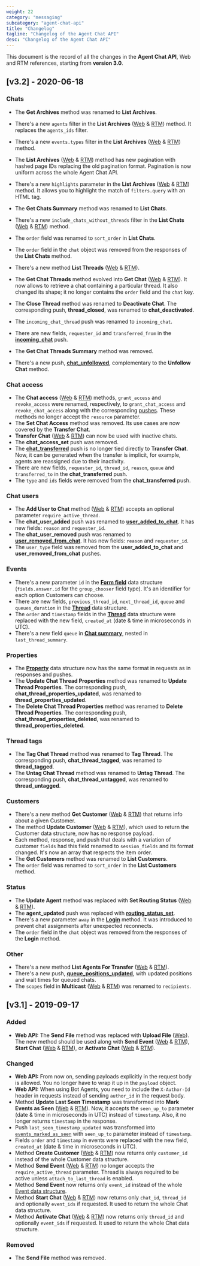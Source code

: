 ```yaml
---
weight: 22
category: "messaging"
subcategory: "agent-chat-api"
title: "Changelog"
tagline: "Changelog of the Agent Chat API"
desc: "Changelog of the Agent Chat API"
---
```


This document is the record of all the changes in the **Agent Chat API**, Web and RTM references, starting from **version 3.0**.

## [v3.2] - 2020-06-18

### Chats

- The **Get Archives** method was renamed to **List Archives**.
- There's a new `agents` filter in the **List Archives** ([Web](/messaging/agent-chat-api/v3.2/#list-archives) & [RTM](/messaging/agent-chat-api/v3.2/rtm-reference/#list-archives)) method. It replaces the `agents_ids` filter.
- There's a new `events.types` filter in the **List Archives** ([Web](/messaging/agent-chat-api/v3.2/#list-archives) & [RTM](/messaging/agent-chat-api/v3.2/rtm-reference/#list-archives)) method.
- The **List Archives** ([Web](/messaging/agent-chat-api/v3.2/#list-archives) & [RTM](/messaging/agent-chat-api/v3.2/rtm-reference/#list-archives)) method has new pagination with hashed page IDs replacing the old pagination format. Pagination is now uniform across the whole Agent Chat API.
- There's a new `highlights` parameter in the **List Archives** ([Web](/messaging/agent-chat-api/v3.2/#list-archives) & [RTM](/messaging/agent-chat-api/v3.2/rtm-reference/#list-archives)) method. It allows you to highlight the match of `filters.query` with an HTML tag.

- The **Get Chats Summary** method was renamed to **List Chats**.
- There's a new `include_chats_without_threads` filter in the  **List Chats** ([Web](/messaging/agent-chat-api/v3.2/#list-chats) & [RTM](/messaging/agent-chat-api/v3.2/rtm-reference/#list-chats)) method.
- The `order` field was renamed to `sort_order` in **List Chats**.
- The `order` field in the `chat` object was removed from the responses of the **List Chats** method.

- There's a new method **List Threads** ([Web](/messaging/agent-chat-api/v3.2/#list-threads) & [RTM](/messaging/agent-chat-api/v3.2/rtm-reference/#list-threads)).

- The **Get Chat Threads** method evolved into **Get Chat** ([Web](/messaging/agent-chat-api/v3.2/#get-chat) & [RTM](/messaging/agent-chat-api/v3.2/rtm-reference/#get-chat)). It now allows to retrieve a chat containing a particular thread. It also changed its shape; it no longer contains the `order` field and the `chat` key.

- The **Close Thread** method was renamed to **Deactivate Chat**. The corresponding push, **thread_closed**, was renamed to **chat_deactivated**.
- The `incoming_chat_thread` push was renamed to `incoming_chat`.
- There are new fields, `requester_id` and `transferred_from` in the [**incoming_chat**](/messaging/agent-chat-api/v3.2/rtm-reference/#incoming_chat) push.

- The **Get Chat Threads Summary** method was removed.

- There's a new push, [**chat_unfollowed**](/messaging/agent-chat-api/v3.2/rtm-reference/#chat_unfollowed), complementary to the **Unfollow Chat** method.

### Chat access

- The **Chat access** ([Web](/messaging/agent-chat-api/v3.2/#chat-access) & [RTM](/messaging/agent-chat-api/v3.2/rtm-reference/#chat-access)) methods, `grant_access` and `revoke_access` were renamed, respectively, to `grant_chat_access` and `revoke_chat_access` along with the corresponding [pushes](/messaging/agent-chat-api/v3.2/rtm-reference/#chat-access-1). These methods no longer accept the `resource` parameter.
- The **Set Chat Access** method was removed. Its use cases are now covered by the **Transfer Chat**.
- **Transfer Chat** ([Web](/messaging/agent-chat-api/v3.2/#transfer-chat) & [RTM](/messaging/agent-chat-api/v3.2/rtm-reference/#transfer-chat)) can now be used with inactive chats.
- The **chat_access_set** push was removed.
- The [**chat_transferred**](/messaging/agent-chat-api/v3.2/rtm-reference/#chat_transferred-1) push is no longer tied directly to **Transfer Chat**. Now, it can be generated when the transfer is implicit, for example, agents are reassigned due to their inactivity.
- There are new fields, `requester_id`, `thread_id`, `reason`, `queue` and `transferred_to` in the **chat_transferred** push.
- The `type` and `ids` fields were removed from the **chat_transferred** push.

### Chat users

- The **Add User to Chat** method ([Web](/messaging/agent-chat-api/v3.2/#add-user-to-chat) & [RTM](/messaging/agent-chat-api/v3.2/rtm-reference/#add-user-to-chat)) accepts an optional parameter `require_active_thread`.
- The **chat_user_added** push was renamed to [**user_added_to_chat**](/messaging/agent-chat-api/v3.2/rtm-reference/#user_added_to_chat). It has new fields: `reason` and `requester_id`.
- The **chat_user_removed** push was renamed to [**user_removed_from_chat**](/messaging/agent-chat-api/v3.2/rtm-reference/#user_removed_from_chat). It has new fields: `reason` and `requester_id`.
- The `user_type` field was removed from the **user_added_to_chat** and **user_removed_from_chat** pushes.

### Events

- There's a new parameter `id` in the [**Form field**](/messaging/agent-chat-api/v3.2/#form-fields) data structure (`fields.answer.id` for the `group_chooser` field type).  It's an identifier for each option Customers can choose.
- There are new fields, `previous_thread_id`, `next_thread_id`, `queue` and `queues_duration` in the [**Thread**](/messaging/agent-chat-api/v3.2/#threads) data structure.
- The `order` and `timestamp` fields in the [**Thread**](/messaging/agent-chat-api/v3.2/#threads) data structure were replaced with the new field, `created_at` (date & time in microseconds in UTC).
- There's a new field `queue` in [**Chat summary**](/messaging/agent-chat-api/v3.2/#chat-summaries), nested in `last_thread_summary`.

### Properties

- The [**Property**](/messaging/agent-chat-api/v3.2/#properties) data structure now has the same format in requests as in responses and pushes.
- The **Update Chat Thread Properties** method was renamed to **Update Thread Properties**. The corresponding push, **chat_thread_properties_updated**, was renamed to **thread_properties_updated**.
- The **Delete Chat Thread Properties** method was renamed to **Delete Thread Properties**. The corresponding push, **chat_thread_properties_deleted**, was renamed to **thread_properties_deleted**.

### Thread tags

- The **Tag Chat Thread** method was renamed to **Tag Thread**. The corresponding push, **chat_thread_tagged**, was renamed to **thread_tagged**.
- The **Untag Chat Thread** method was renamed to **Untag Thread**. The corresponding push, **chat_thread_untagged**, was renamed to **thread_untagged**.

### Customers

- There's a new method **Get Customer** ([Web](/messaging/agent-chat-api/v3.2/#get-customer) & [RTM](/messaging/agent-chat-api/v3.2/rtm-reference/#get-customer)) that returns info about a given Customer.
- The method **Update Customer** ([Web](/messaging/agent-chat-api/v3.2/#update-customer) & [RTM](/messaging/agent-chat-api/v3.2/rtm-reference/#update-customer)), which used to return the Customer data structure, now has no response payload.
- Each method, response, and push that deals with a variation of customer `fields` had this field renamed to `session_fields` and its format changed. It's now an array that respects the item order.
- The **Get Customers** method was renamed to **List Customers**.
- The `order` field was renamed to `sort_order` in the **List Customers** method.

### Status

- The **Update Agent** method was replaced with **Set Routing Status** ([Web](/messaging/agent-chat-api/v3.2/#set-routing-status) & [RTM](/messaging/agent-chat-api/v3.2/rtm-reference/#set-routing-status)).
- The **agent_updated** push was replaced with [**routing_status_set**](/messaging/agent-chat-api/v3.2/rtm-reference/#routing_status_set).
- There's a new parameter `away` in the [**Login**](/messaging/agent-chat-api/v3.2/rtm-reference/#login) method. It was introduced to prevent chat assignments after unexpected reconnects.
- The `order` field in the `chat` object was removed from the responses of the **Login** method.

### Other

- There's a new method **List Agents For Transfer** ([Web](/messaging/agent-chat-api/v3.2/#list-agents-for-transfer) & [RTM](/messaging/agent-chat-api/v3.2/rtm-reference/#list-agents-for-transfer)).
- There's a new push, [**queue_positions_updated**](/messaging/agent-chat-api/v3.2/rtm-reference/#queue_positions_updated), with updated positions and wait times for queued chats.
- The `scopes` field in **Multicast** ([Web](/messaging/agent-chat-api/v3.2/#multicast) & [RTM](/messaging/agent-chat-api/v3.2/rtm-reference/#multicast)) was renamed to `recipients`.

## [v3.1] - 2019-09-17

### Added

- **Web API:** The **Send File** method was replaced with **Upload File** ([Web](/messaging/agent-chat-api/v3.1/#upload-file)). The new method should be used along with **Send Event** ([Web](/messaging/agent-chat-api/v3.1/#send-event) & [RTM](/messaging/agent-chat-api/v3.1/rtm-reference/#send-event)), **Start Chat** ([Web](/messaging/agent-chat-api/v3.1/#start-chat) & [RTM](/messaging/agent-chat-api/v3.1/rtm-reference/#start-chat)), or **Activate Chat** ([Web](/messaging/agent-chat-api/v3.1/#activate-chat) & [RTM](/messaging/agent-chat-api/v3.1/rtm-reference/#activate-chat)).

### Changed

- **Web API:** From now on, sending payloads explicitly in the request body is allowed. You no longer have to wrap it up in the `payload` object.
- **Web API:** When using Bot Agents, you need to include the `X-Author-Id` header in requests instead of sending `author_id` in the request body.
- Method **Update Last Seen Timestamp** was transformed into **Mark Events as Seen** ([Web](/messaging/agent-chat-api/v3.1/#mark-events-as-seen) & [RTM](/messaging/agent-chat-api/v3.1/rtm-reference/#mark-events-as-seen)). Now, it accepts the `seen_up_to` parameter (date & time in microseconds in UTC) instead of `timestamp`. Also, it no longer returns `timestamp` in the response.
- Push `last_seen_timestamp_updated` was transformed into [`events_marked_as_seen`](/messaging/agent-chat-api/v3.1/rtm-reference/#events_marked_as_seen) with `seen_up_to` parameter instead of `timestamp`.
- Fields `order` and `timestamp` in events were replaced with the new field, `created_at` (date & time in microseconds in UTC).
- Method **Create Customer** ([Web](/messaging/agent-chat-api/v3.1/#create-customer) & [RTM](/messaging/agent-chat-api/v3.1/rtm-reference/#create-customer)) now returns only `customer_id` instead of the whole Customer data structure.
- Method **Send Event** ([Web](/messaging/agent-chat-api/v3.1/#send-event) & [RTM](/messaging/agent-chat-api/v3.1/rtm-reference/#send-event)) no longer accepts the `require_active_thread` parameter. Thread is always required to be active unless `attach_to_last_thread` is enabled.
- Method **Send Event** now returns only `event_id` instead of the whole [Event data structure](/messaging/agent-chat-api/v3.1/#events).
- Method **Start Chat** ([Web](/messaging/agent-chat-api/v3.1/#start-chat) & [RTM](/messaging/agent-chat-api/v3.1/rtm-reference/#start-chat)) now returns only `chat_id`, `thread_id` and optionally `event_ids` if requested. It used to return the whole Chat data structure.
- Method **Activate Chat** ([Web](/messaging/agent-chat-api/v3.1/#activate-chat) & [RTM](/messaging/agent-chat-api/v3.1/rtm-reference/#activate-chat)) now returns only `thread_id` and optionally `event_ids` if requested. It used to return the whole Chat data structure.

### Removed

- The **Send File** method was removed.
